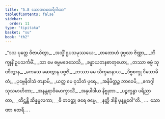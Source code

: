 ```yaml
---
title: "5.8 သောဏာထေရီဂါထာ"
tableOfContents: false
sidebar:
  order: 11
type: "tipitaka"
basket: "su"
book: "th2"
---
```



<DynamicBreadcrumb />

<Division number="102" book="th2">

<Paragraph number="151" type="verses" book="th2">
_“ဒသ ပုတ္တေ ဝိဇာယိတွာ,_  
_အသ္မိံ ရူပသမုဿယေ;_  
_တတောဟံ ဒုဗ္ဗလာ ဇိဏ္ဏာ,_  
_ဘိက္ခုနိံ ဥပသင်္ကမိံ._  

</Paragraph>

</Division>
<Division number="103" book="th2">

<Paragraph number="152" type="verses" book="th2">
_သာ မေ ဓမ္မမဒေသေသိ,_  
_ခန္ဓာယတနဓာတုယော;_  
_တဿာ ဓမ္မံ သုဏိတွာန,_  
_ကေသေ ဆေတွာန ပဗ္ဗဇိံ._  

</Paragraph>

</Division>
<Division number="104" book="th2">

<Paragraph number="153" type="verses" book="th2">
_တဿာ မေ သိက္ခမာနာယ,_  
_ဒိဗ္ဗစက္ခု ဝိသောဓိတံ;_  
_ပုဗ္ဗေနိဝါသံ ဇာနာမိ,_  
_ယတ္ထ မေ ဝုသိတံ ပုရေ._  

</Paragraph>

</Division>
<Division number="105" book="th2">

<Paragraph number="154" type="verses" book="th2">
_အနိမိတ္တဉ္စ ဘာဝေမိ,_  
_ဧကဂ္ဂါ သုသမာဟိတာ;_  
_အနန္တရာဝိမောက္ခာသိံ,_  
_အနုပါဒါယ နိဗ္ဗုတာ._  

</Paragraph>

</Division>
<Division number="106" book="th2">

<Paragraph number="155" type="verses" book="th2">
_ပဉ္စက္ခန္ဓာ ပရိညာတာ,_  
_တိဋ္ဌန္တိ ဆိန္နမူလကာ;_  
_ဓိ တဝတ္ထု ဇရေ ဇမ္မေ,_  
_နတ္ထိ ဒါနိ ပုနဗ္ဘဝေါ”တိ._  


</Paragraph>
</Division>

<Paragraph number="156" type="center" book="th2">
…  သောဏာ ထေရီ… .
</Paragraph>